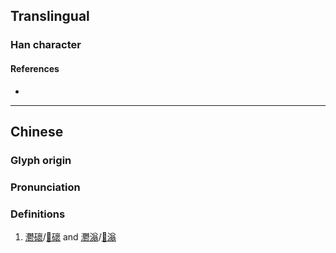 {{character info}}
==Translingual==

===Han character===
{{Han char|rn=85|rad=水|as=29|sn=32|four=34122|canj=EDDH|ids=⿰氵鬱}}

====References====
* {{Han ref|kx=0664.310|dkj=18847|dj=1073.160|hdz=31799.110|uh=706A|ud=28778|bh=F9D1|bd=63953}}

----

==Chinese==

{{zh-forms|s=𣹙*}}


===Glyph origin===
{{Han etym}}

===Pronunciation===
{{zh-pron
|m=yù
|mc=y
|oc=y
|cat=a,n
}}

===Definitions===
{{zh-hanzi}}

# {{zh-only used in}}[[灪䃶]]/[[𣹙䃶]] and [[灪滃]]/[[𣹙滃]]